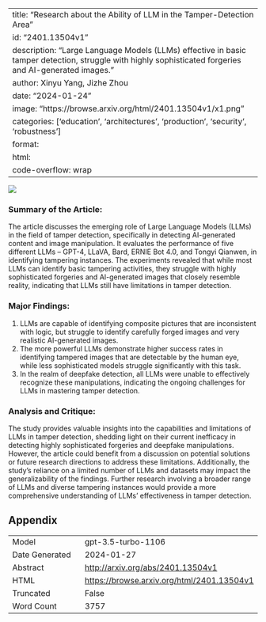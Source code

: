 
---
title: "Research about the Ability of LLM in the Tamper-Detection Area"
id: "2401.13504v1"
description: "Large Language Models (LLMs) effective in basic tamper detection, struggle with highly sophisticated forgeries and AI-generated images."
author: Xinyu Yang, Jizhe Zhou
date: "2024-01-24"
image: "https://browse.arxiv.org/html/2401.13504v1/x1.png"
categories: ['education', 'architectures', 'production', 'security', 'robustness']
format:
  html:
    code-overflow: wrap
---

![](https://browse.arxiv.org/html/2401.13504v1/x1.png)

### **Summary of the Article:**
The article discusses the emerging role of Large Language Models (LLMs) in the field of tamper detection, specifically in detecting AI-generated content and image manipulation. It evaluates the performance of five different LLMs – GPT-4, LLaVA, Bard, ERNIE Bot 4.0, and Tongyi Qianwen, in identifying tampering instances. The experiments revealed that while most LLMs can identify basic tampering activities, they struggle with highly sophisticated forgeries and AI-generated images that closely resemble reality, indicating that LLMs still have limitations in tamper detection.

### **Major Findings:**
1. LLMs are capable of identifying composite pictures that are inconsistent with logic, but struggle to identify carefully forged images and very realistic AI-generated images.
2. The more powerful LLMs demonstrate higher success rates in identifying tampered images that are detectable by the human eye, while less sophisticated models struggle significantly with this task.
3. In the realm of deepfake detection, all LLMs were unable to effectively recognize these manipulations, indicating the ongoing challenges for LLMs in mastering tamper detection.

### **Analysis and Critique:**
The study provides valuable insights into the capabilities and limitations of LLMs in tamper detection, shedding light on their current inefficacy in detecting highly sophisticated forgeries and deepfake manipulations. However, the article could benefit from a discussion on potential solutions or future research directions to address these limitations. Additionally, the study's reliance on a limited number of LLMs and datasets may impact the generalizability of the findings. Further research involving a broader range of LLMs and diverse tampering instances would provide a more comprehensive understanding of LLMs' effectiveness in tamper detection.

## Appendix

|          |          |
|----------|----------|
| Model     | gpt-3.5-turbo-1106       |
| Date Generated     | 2024-01-27       |
| Abstract | [http://arxiv.org/abs/2401.13504v1](http://arxiv.org/abs/2401.13504v1)        |
| HTML     | [https://browse.arxiv.org/html/2401.13504v1](https://browse.arxiv.org/html/2401.13504v1)       |
| Truncated       | False       |
| Word Count       | 3757       |